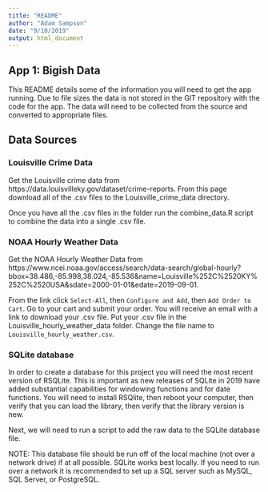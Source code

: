 ---
title: "README"
author: "Adam Sampson"
date: "9/10/2019"
output: html_document
---

## App 1: Bigish Data

This README details some of the information you will need to get the app running. Due to file sizes the data is not stored in the GIT repository with the code for the app. The data will need to be collected from the source and converted to appropriate files.

## Data Sources

### Louisville Crime Data

Get the Louisville crime data from https://data.louisvilleky.gov/dataset/crime-reports. From this page download all of the .csv files to the Louisville_crime_data directory. 

Once you have all the .csv files in the folder run the combine_data.R script to combine the data into a single .csv file. 

### NOAA Hourly Weather Data

Get the NOAA Hourly Weather Data from https://www.ncei.noaa.gov/access/search/data-search/global-hourly?bbox=38.486,-85.998,38.024,-85.536&name=Louisville%252C%2520KY%252C%2520USA&sdate=2000-01-01&edate=2019-09-01. 

From the link click `Select-All`, then `Configure and Add`, then `Add Order to Cart`. Go to your cart and submit your order. You will receive an email with a link to download your .csv file. Put your .csv file in the Louisville_hourly_weather_data folder. Change the file name to `Louisville_hourly_weather.csv`.

### SQLite database

In order to create a database for this project you will need the most recent version of RSQLite. This is important as new releases of SQLite in 2019 have added substantial capabilities for windowing functions and for date functions. You will need to install RSQlite, then reboot your computer, then verify that you can load the library, then verify that the library version is new.

Next, we will need to run a script to add the raw data to the SQLite database file. 

NOTE: This database file should be run off of the local machine (not over a network drive) if at all possible. SQLite works best locally. If you need to run over a network it is recommended to set up a SQL server such as MySQL, SQL Server, or PostgreSQL.

